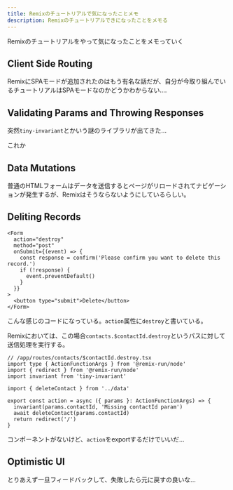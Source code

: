 ```yaml
---
title: Remixのチュートリアルで気になったことメモ
description: Remixのチュートリアルできになったことをメモる
---
```



Remixのチュートリアルをやって気になったことをメモっていく

<LinkPreview id="https://remix.run/docs/en/main/start/tutorial#global-pending-ui" />

## Client Side Routing

RemixにSPAモードが追加されたのはもう有名な話だが、自分が今取り組んでいるチュートリアルはSPAモードなのかどうかわからない....

## Validating Params and Throwing Responses

突然`tiny-invariant`とかいう謎のライブラリが出てきた...

これか

<LinkPreview id="https://github.com/alexreardon/tiny-invariant" />

## Data Mutations

普通のHTMLフォームはデータを送信するとページがリロードされてナビゲーションが発生するが、Remixはそうならないようにしているらしい。

## Deliting Records

```tsx
<Form
  action="destroy"
  method="post"
  onSubmit={(event) => {
    const response = confirm('Please confirm you want to delete this record.')
    if (!response) {
      event.preventDefault()
    }
  }}
>
  <button type="submit">Delete</button>
</Form>
```

こんな感じのコードになっている。`action`属性に`destroy`と書いている。

Remixにおいては、この場合`contacts.$contactId.destroy`というパスに対して送信処理を実行する。

```tsx
// /app/routes/contacts/$contactId.destroy.tsx
import type { ActionFunctionArgs } from '@remix-run/node'
import { redirect } from '@remix-run/node'
import invariant from 'tiny-invariant'

import { deleteContact } from '../data'

export const action = async ({ params }: ActionFunctionArgs) => {
  invariant(params.contactId, 'Missing contactId param')
  await deleteContact(params.contactId)
  return redirect('/')
}
```

コンポーネントがないけど、`action`をexportするだけでいいだ...

## Optimistic UI

とりあえず一旦フィードバックして、失敗したら元に戻すの良いな...

